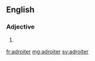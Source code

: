 ==English==

===Adjective===
{{head|en}}

# {{en-comparative of|adroit}}

[[fr:adroiter]]
[[mg:adroiter]]
[[sv:adroiter]]